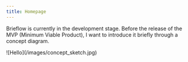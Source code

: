 ```yaml
---
title: Homepage
---
```


Brieflow is currently in the development stage. Before the release of the MVP (Minimum Viable Product), I want to introduce it briefly through a concept diagram.

<Bleed>
![Hello](/images/concept_sketch.jpg)
</Bleed>
